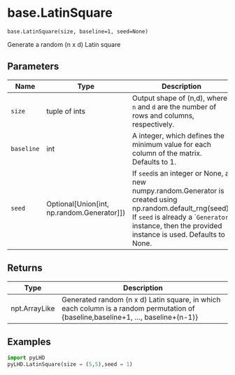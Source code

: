 # base.LatinSquare { #pyLHD.base.LatinSquare }

`base.LatinSquare(size, baseline=1, seed=None)`

Generate a random (n x d) Latin square

## Parameters

| Name       | Type                                           | Description                                                                                                                                                                                                     | Default    |
|------------|------------------------------------------------|-----------------------------------------------------------------------------------------------------------------------------------------------------------------------------------------------------------------|------------|
| `size`     | tuple of ints                                  | Output shape of (n,d), where `n` and `d` are the number of rows and columns, respectively.                                                                                                                      | _required_ |
| `baseline` | int                                            | A integer, which defines the minimum value for each column of the matrix. Defaults to 1.                                                                                                                        | `1`        |
| `seed`     | Optional\[Union\[int, np.random.Generator\]\]) | If `seed`is an integer or None, a new numpy.random.Generator is created using np.random.default_rng(seed).  If `seed` is already a ``Generator` instance, then the provided instance is used. Defaults to None. | `None`     |

## Returns

| Type          | Description                                                                                                                       |
|---------------|-----------------------------------------------------------------------------------------------------------------------------------|
| npt.ArrayLike | Generated random (n x d) Latin square, in which each column is a random permutation of {baseline,baseline+1, ..., baseline+(n-1)} |

## Examples



```python
import pyLHD
pyLHD.LatinSquare(size = (5,5),seed = 1)
```